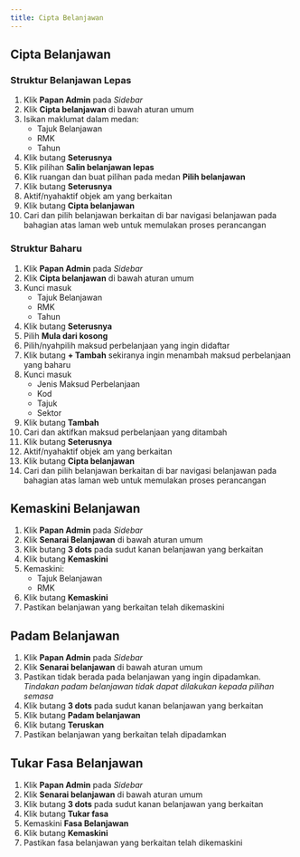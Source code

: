 ```yaml
---
title: Cipta Belanjawan
---
```


## Cipta Belanjawan 

### Struktur Belanjawan Lepas
1. Klik **Papan Admin** pada *Sidebar*
2. Klik **Cipta belanjawan** di bawah aturan umum
3. Isikan maklumat dalam medan:
    * Tajuk Belanjawan
    * RMK
    * Tahun
4. Klik butang **Seterusnya**
5. Klik pilihan **Salin belanjawan lepas**
6. Klik ruangan dan buat pilihan pada medan **Pilih belanjawan**
7. Klik butang **Seterusnya**
8. Aktif/nyahaktif objek am yang berkaitan
9. Klik butang **Cipta belanjawan**
10. Cari dan pilih belanjawan berkaitan di bar navigasi belanjawan pada bahagian atas laman web untuk memulakan proses perancangan

### Struktur Baharu
1. Klik **Papan Admin** pada *Sidebar*
2. Klik **Cipta belanjawan** di bawah aturan umum
3. Kunci masuk 
    * Tajuk Belanjawan
    * RMK
    * Tahun
4. Klik butang **Seterusnya**
5. Pilih **Mula dari kosong**
6. Pilih/nyahpilih maksud perbelanjaan yang ingin didaftar
7. Klik butang **+ Tambah** sekiranya ingin menambah maksud perbelanjaan yang baharu
8. Kunci masuk 
    * Jenis Maksud Perbelanjaan
    * Kod
    * Tajuk
    * Sektor
9. Klik butang **Tambah**
10. Cari dan aktifkan maksud perbelanjaan yang ditambah
11. Klik butang **Seterusnya**
12. Aktif/nyahaktif objek am yang berkaitan
13. Klik butang **Cipta belanjawan**
14. Cari dan pilih belanjawan berkaitan di bar navigasi belanjawan pada bahagian atas laman web untuk memulakan proses perancangan

## Kemaskini Belanjawan
1. Klik **Papan Admin** pada *Sidebar*
2. Klik **Senarai Belanjawan** di bawah aturan umum
3. Klik butang **3 dots** pada sudut kanan belanjawan yang berkaitan
4. Klik butang **Kemaskini**
5. Kemaskini:
    * Tajuk Belanjawan
    * RMK
6. Klik butang **Kemaskini**
7. Pastikan belanjawan yang berkaitan telah dikemaskini

## Padam Belanjawan
1. Klik **Papan Admin** pada *Sidebar*
2. Klik **Senarai belanjawan** di bawah aturan umum
3. Pastikan tidak berada pada belanjawan yang ingin dipadamkan. *Tindakan padam belanjawan tidak dapat dilakukan kepada pilihan semasa*
4. Klik butang **3 dots** pada sudut kanan belanjawan yang berkaitan
5. Klik butang **Padam belanjawan**
6. Klik butang **Teruskan**
7. Pastikan belanjawan yang berkaitan telah dipadamkan

## Tukar Fasa Belanjawan
1. Klik **Papan Admin** pada *Sidebar*
2. Klik **Senarai belanjawan** di bawah aturan umum
3. Klik butang **3 dots** pada sudut kanan belanjawan yang berkaitan
4. Klik butang **Tukar fasa**
5. Kemaskini **Fasa Belanjawan**
6. Klik butang **Kemaskini**
7. Pastikan fasa belanjawan yang berkaitan telah dikemaskini
